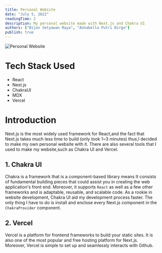 ```yaml
---
title: Personal Website
date: "July 5, 2022"
readingTime: 2
description: My personal website made with Next.js and Chakra UI
authors: ["Bijon Setyawan Raya", "Annabella Putri Dirgo"]
publish: true
---
```


![Personal Website](/images/portfolio/personalweb-display.png)

# Tech Stack Used

- React
- Next.js
- ChakraUI
- MDX
- Vercel

# Introduction

Next.js is the most widely used framework for React,and the fact that Next.js takes much less time to build (only took 1~3 minutes) thus,I decided to make my own personal website with it.
There are also several tools that I used to make my website,such as Chakra UI and Vercel.

## 1. Chakra UI

Chakra is a framework that is a component-based library means It consists of fundamental building pieces that could assist you in creating the web application's front end.
Moreover, it supports `React` as well as a few other frameworks and is adaptable, reusable, and scalable code. As a rookie in website development, Chakra UI aid my development process faster.
The only thing I have to do is install and enclose every Next.js component in the `ChakraProvider` component.

## 2. Vercel

Vercel is a platform for frontend frameworks to build your static sites. It is also one of the most popular and free hosting platform for Next.js. Moreover, Vercel is simple to set up and seamlessly interacts with Github.
